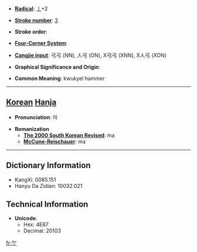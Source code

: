 * '''[[Wiktionary:Chinese radical index| Radical]]''': [[Wiktionary:Chinese radical index 亅|亅]]+2

* '''[[Wiktionary:Chinese total strokes index|Stroke number]]''': [[Wiktionary:Chinese total strokes index 3|3]]

* '''Stroke order''': 

* '''[[Wiktionary:Chinese four corner index|Four-Corner System]]''': 

* '''[[Wiktionary:Chinese Cangjie index|Cangjie input]]''': 弓弓 (NN), 人弓 (ON), X弓弓 (XNN), X人弓 (XON)

* '''Graphical Significance and Origin''': 

* '''Common Meaning''': kwukyel hammer

----

== [[Korean]] [[Hanja]] ==

* '''Pronunciation''': 마

* '''Romanization'''
** '''[[The 2000 South Korean Revised Romanization|The 2000 South Korean Revised]]''': ma
** '''[[McCune-Reischauer]]''': ma

----

== Dictionary Information ==

* KangXi: 0085.151
* Hanyu Da Zidian: 10032.021

== Technical Information ==

* '''Unicode''':
** Hex: 4E87
** Decimal: 20103

[[fr:亇]]